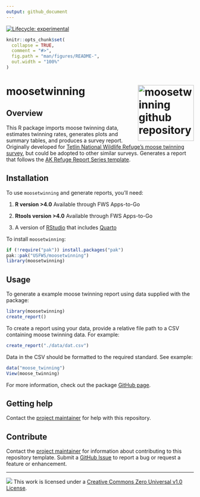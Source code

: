 ```yaml
---
output: github_document
---
```


<!-- badges: start -->
[![Lifecycle: experimental](https://img.shields.io/badge/lifecycle-experimental-orange.svg)](https://lifecycle.r-lib.org/articles/stages.html#experimental){fig-alt="Lifecycle is experimental"}
<!-- badges: end -->

```r
knitr::opts_chunk$set(
  collapse = TRUE,
  comment = "#>",
  fig.path = "man/figures/README-",
  out.width = "100%"
)
```

# moosetwinning <a href="https://github.com/USFWS/moosetwinning"><img src="man/figures/logo.png" align="right" height="150" style="float:right; height:150px;" alt="moosetwinning github repository"/></a>

## Overview

This R package imports moose twinning data, estimates twinning rates, generates plots and summary tables, and produces a survey report. Originally developed for [Tetlin National Wildlife Refuge's moose twinning survey](https://iris.fws.gov/APPS/ServCat/Reference/Profile/145850), but could be adopted to other similar surveys. Generates a report that follows the [AK Refuge Report Series template](https://github.com/USFWS/akrreport). 

## Installation

To use `moosetwinning` and generate reports, you’ll need:

1.  **R version \>4.0** Available through FWS Apps-to-Go

2.  **Rtools version \>4.0** Available through FWS Apps-to-Go

3. A version of [RStudio](https://posit.co/download/rstudio-desktop/) that includes [Quarto](https://quarto.org/)

To install `moosetwinning`:  
``` r
if (!require("pak")) install.packages("pak")  
pak::pak("USFWS/moosetwinning")  
library(moosetwinning)
```

## Usage

To generate a example moose twinning report using data supplied with the package:

``` r
library(moosetwinning)
create_report()
```

To create a report using your data, provide a relative file path to a CSV containing moose twinning data. For example:

``` r
create_report("./data/dat.csv")
```

Data in the CSV should be formatted to the required standard. See example:

``` r
data("moose_twinning")
View(moose_twinning)
```

For more information, check out the package [GitHub page](usfws.github.io/moosetwinning/).


## Getting help

Contact the [project maintainer](emailto:mccrea_cobb@fws.gov) for help
with this repository.

## Contribute

Contact the [project maintainer](emailto:mccrea_cobb@fws.gov) for
information about contributing to this repository template. Submit a
[GitHub Issue](https://github.com/USFWS/moosetwinning/issues) to
report a bug or request a feature or enhancement.

------------------------------------------------------------------------

![](https://i.creativecommons.org/l/zero/1.0/88x31.png){fig-alt="Creative Commons Zero Universal v1.0 License"} This work is licensed under a [Creative Commons Zero Universal v1.0 License](https://creativecommons.org/publicdomain/zero/1.0/).
